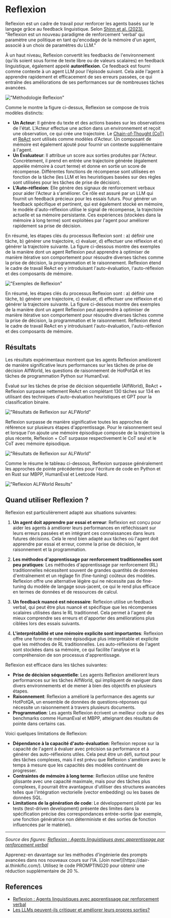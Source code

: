 # Reflexion


Reflexion est un cadre de travail pour renforcer les agents basés sur le langage grâce au feedback linguistique. Selon [Shinn et al. (2023)](https://arxiv.org/pdf/2303.11366.pdf), "Reflexion est un nouveau paradigme de renforcement ‘verbal‘ qui paramètre une politique en tant qu'encodage de la mémoire d'un agent, associé à un choix de paramètres du LLM."

À un haut niveau, Reflexion convertit les feedbacks de l'environnement (qu'ils soient sous forme de texte libre ou de valeurs scalaires) en feedback linguistique, également appelé **autoréflexion**. Ce feedback est fourni comme contexte à un agent LLM pour l'épisode suivant. Cela aide l'agent à apprendre rapidement et efficacement de ses erreurs passées, ce qui entraîne des améliorations de ses performances sur de nombreuses tâches avancées.

!["Méthodologie Reflexion"](../../img/research/reflexion.png)

Comme le montre la figure ci-dessus, Reflexion se compose de trois modèles distincts:

- **Un Acteur**: Il génère du texte et des actions basées sur les observations de l'état. L'Acteur effectue une action dans un environnement et reçoit une observation, ce qui crée une trajectoire. Le [Chain-of-Thought (CoT)](https://www.promptingguide.ai/fr/techniques/cot) et [ReAct](https://www.promptingguide.ai/fr/techniques/react) sont utilisés comme modèles d'Acteur. Un composant de mémoire est également ajouté pour fournir un contexte supplémentaire à l'agent.
- **Un Évaluateur**: Il attribue un score aux sorties produites par l'Acteur. Concrètement, il prend en entrée une trajectoire générée (également appelée mémoire à court terme) et donne en sortie un score de récompense. Différentes fonctions de récompense sont utilisées en fonction de la tâche (les LLM et les heuristiques basées sur des règles sont utilisées pour les tâches de prise de décision).
- **L'Auto-réflexion**: Elle génère des signaux de renforcement verbaux pour aider l'Acteur à s'améliorer. Ce rôle est assuré par un LLM qui fournit un feedback précieux pour les essais futurs. Pour générer un feedback spécifique et pertinent, qui est également stocké en mémoire, le modèle d'auto-réflexion utilise le signal de récompense, la trajectoire actuelle et sa mémoire persistante. Ces expériences (stockées dans la mémoire à long terme) sont exploitées par l'agent pour améliorer rapidement sa prise de décision.

En résumé, les étapes clés du processus Reflexion sont : a) définir une tâche, b) générer une trajectoire, c) évaluer, d) effectuer une réflexion et e) générer la trajectoire suivante. La figure ci-dessous montre des exemples de la manière dont un agent Reflexion peut apprendre à optimiser de manière itérative son comportement pour résoudre diverses tâches comme la prise de décision, la programmation et le raisonnement. Reflexion étend le cadre de travail ReAct en y introduisant l'auto-évaluation, l'auto-réflexion et des composants de mémoire.

!["Exemples de Reflexion"](../../img/research/reflexion-examples.png)

En résumé, les étapes clés du processus Reflexion sont : a) définir une tâche, b) générer une trajectoire, c) évaluer, d) effectuer une réflexion et e) générer la trajectoire suivante. La figure ci-dessous montre des exemples de la manière dont un agent Reflexion peut apprendre à optimiser de manière itérative son comportement pour résoudre diverses tâches comme la prise de décision, la programmation et le raisonnement. Reflexion étend le cadre de travail ReAct en y introduisant l'auto-évaluation, l'auto-réflexion et des composants de mémoire.

## Résultats

Les résultats expérimentaux montrent que les agents Reflexion améliorent de manière significative leurs performances sur les tâches de prise de décision AlfWorld, les questions de raisonnement de HotPotQA et les tâches de programmation Python sur HumanEval.

Évalué sur les tâches de prise de décision séquentielle (AlfWorld), ReAct + Reflexion surpasse nettement ReAct en complétant 130 tâches sur 134 en utilisant des techniques d'auto-évaluation heuristiques et GPT pour la classification binaire.

!["Résultats de Reflexion sur ALFWorld"](../../img/research/reflexion-alfworld.png)

Reflexion surpasse de manière significative toutes les approches de référence sur plusieurs étapes d'apprentissage. Pour le raisonnement seul et lorsque l'on ajoute une mémoire épisodique composée de la trajectoire la plus récente, Reflexion + CoT surpasse respectivement le CoT seul et le CoT avec mémoire épisodique.

!["Résultats de Reflexion sur ALFWorld"](../../img/research/reflexion-hotpotqa.png)

Comme le résume le tableau ci-dessous, Reflexion surpasse généralement les approches de pointe précédentes pour l'écriture de code en Python et en Rust sur MBPP, HumanEval et Leetcode Hard.

!["Reflexion ALFWorld Results"](../../img/research/reflexion-programming.png)


## Quand utiliser Reflexion ?

Reflexion est particulièrement adapté aux situations suivantes:

1. **Un agent doit apprendre par essai et erreur**: Reflexion est conçu pour aider les agents à améliorer leurs performances en réfléchissant sur leurs erreurs passées et en intégrant ces connaissances dans leurs futures décisions. Cela le rend bien adapté aux tâches où l'agent doit apprendre par essai et erreur, comme la prise de décision, le raisonnement et la programmation.

2. **Les méthodes d'apprentissage par renforcement traditionnelles sont peu pratiques**: Les méthodes d'apprentissage par renforcement (RL) traditionnelles nécessitent souvent de grandes quantités de données d'entraînement et un réglage fin (fine-tuning) coûteux des modèles. Reflexion offre une alternative légère qui ne nécessite pas de fine-tuning du modèle de langage sous-jacent, ce qui le rend plus efficace en termes de données et de ressources de calcul.

3. **Un feedback nuancé est nécessaire**: Reflexion utilise un feedback verbal, qui peut être plus nuancé et spécifique que les récompenses scalaires utilisées dans le RL traditionnel. Cela permet à l'agent de mieux comprendre ses erreurs et d'apporter des améliorations plus ciblées lors des essais suivants.

4. **L'interprétabilité et une mémoire explicite sont importantes**: Reflexion offre une forme de mémoire épisodique plus interprétable et explicite que les méthodes de RL traditionnelles. Les auto-réflexions de l'agent sont stockées dans sa mémoire, ce qui facilite l'analyse et la compréhension de son processus d'apprentissage.

Reflexion est efficace dans les tâches suivantes:

- **Prise de décision séquentielle**: Les agents Reflexion améliorent leurs performances sur les tâches AlfWorld, qui impliquent de naviguer dans divers environnements et de mener à bien des objectifs en plusieurs étapes.
- **Raisonnement**: Reflexion a amélioré la performance des agents sur HotPotQA, un ensemble de données de questions-réponses qui nécessite un raisonnement à travers plusieurs documents.
- **Programmation**: Les agents Reflexion écrivent un meilleur code sur des benchmarks comme HumanEval et MBPP, atteignant des résultats de pointe dans certains cas.

Voici quelques limitations de Reflexion:

- **Dépendance à la capacité d'auto-évaluation**: Reflexion repose sur la capacité de l'agent à évaluer avec précision sa performance et à générer des auto-réflexions utiles. Cela peut être un défi, surtout pour des tâches complexes, mais il est prévu que Reflexion s'améliore avec le temps à mesure que les capacités des modèles continuent de progresser.
- **Contraintes de mémoire à long terme**: Reflexion utilise une fenêtre glissante avec une capacité maximale, mais pour des tâches plus complexes, il pourrait être avantageux d'utiliser des structures avancées telles que l'intégration vectorielle (vector embedding) ou les bases de données SQL.
- **Limitations de la génération de code**: Le développement piloté par les tests (test-driven development) présente des limites dans la spécification précise des correspondances entrée-sortie (par exemple, une fonction génératrice non déterministe et des sorties de fonction influencées par le matériel).

---

*Source des figures: [Reflexion : Agents linguistiques avec apprentissage par renforcement verbal](https://arxiv.org/pdf/2303.11366.pdf)*

<Callout type= "info" emoji="🎓">
Apprenez-en davantage sur les méthodes d'ingénierie des prompts avancées dans nos nouveaux cours sur l'IA. [Join now!](https://dair-ai.thinkific.com/).
Utilisez le code PROMPTING20 pour obtenir une réduction supplémentaire de 20 %.
</Callout>

## References

- [Reflexion : Agents linguistiques avec apprentissage par renforcement verbal](https://arxiv.org/pdf/2303.11366.pdf)
- [Les LLMs peuvent-ils critiquer et améliorer leurs propres sorties?](https://evjang.com/2023/03/26/self-reflection.html)
